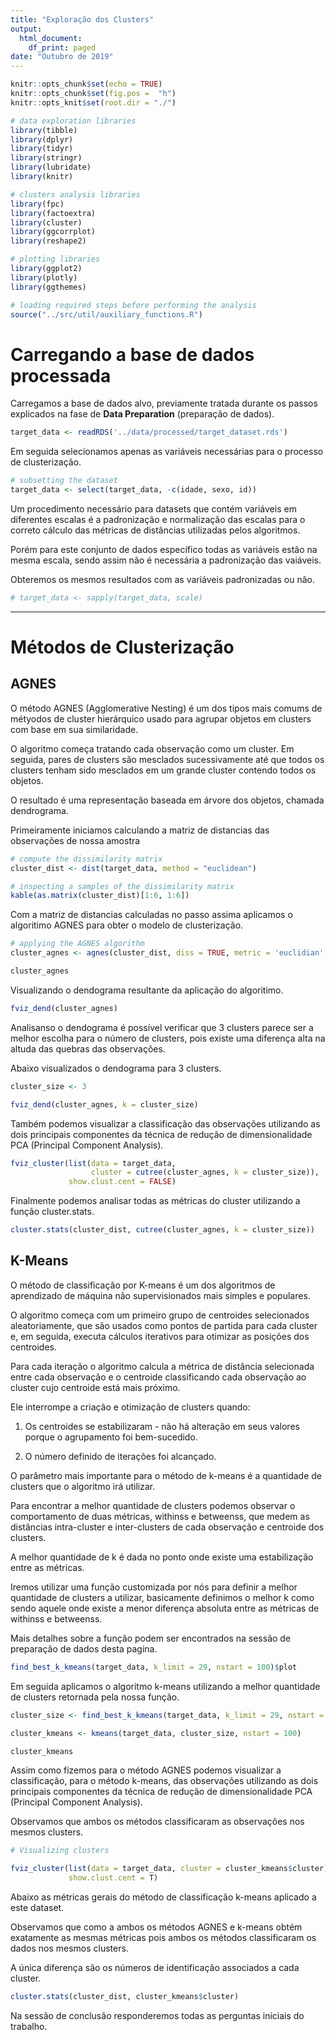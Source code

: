 ```yaml
---
title: "Exploração dos Clusters"
output:
  html_document:
    df_print: paged
date: "Outubro de 2019"
---
```


```r
knitr::opts_chunk$set(echo = TRUE)
knitr::opts_chunk$set(fig.pos =  "h")
knitr::opts_knit$set(root.dir = "./")

# data exploration libraries
library(tibble)
library(dplyr)
library(tidyr)
library(stringr)
library(lubridate)
library(knitr)

# clusters analysis libraries
library(fpc)
library(factoextra)
library(cluster)
library(ggcorrplot)
library(reshape2)

# plotting libraries
library(ggplot2)
library(plotly)
library(ggthemes)
```

```r
# loading required steps before performing the analysis
source("../src/util/auxiliary_functions.R")
```

# Carregando a base de dados processada

Carregamos a base de dados alvo, previamente tratada durante os passos explicados na fase de **Data Preparation** (preparação de dados). 

```r
target_data <- readRDS('../data/processed/target_dataset.rds')
```

Em seguida selecionamos apenas as variáveis necessárias para o processo de clusterização.

```r

# subsetting the dataset
target_data <- select(target_data, -c(idade, sexo, id))


```

Um procedimento necessário para datasets que contém variáveis em diferentes escalas é a padronização e normalização das escalas para o correto cálculo das métricas de distâncias utilizadas pelos algoritmos.

Porém para este conjunto de dados específico todas as variáveis estão na mesma escala, sendo assim não é necessária a padronização das vaiáveis.

Obteremos os mesmos resultados com as variáveis padronizadas ou não.

```r

# target_data <- sapply(target_data, scale)

```


*******************************************************************************

# Métodos de Clusterização

## AGNES

O método AGNES (Agglomerative Nesting) é um dos tipos mais comums de métyodos de cluster hierárquico usado para agrupar objetos em clusters com base em sua similaridade. 

O algoritmo começa tratando cada observação como um cluster. Em seguida, pares de clusters são mesclados sucessivamente até que todos os clusters tenham sido mesclados em um grande cluster contendo todos os objetos. 

O resultado é uma representação baseada em árvore dos objetos, chamada dendrograma.

Primeiramente iniciamos calculando a matriz de distancias das observações de nossa amostra

```r

# compute the dissimilarity matrix
cluster_dist <- dist(target_data, method = "euclidean")

# inspecting a samples of the dissimilarity matrix
kable(as.matrix(cluster_dist)[1:6, 1:6])

```

Com a matriz de distancias calculadas no passo assima aplicamos o algoritimo AGNES para obter o modelo de clusterização.

```r

# applying the AGNES algorithm
cluster_agnes <- agnes(cluster_dist, diss = TRUE, metric = 'euclidian', method = 'complete')

cluster_agnes

```

Visualizando o dendograma resultante da aplicação do algoritimo.

```r

fviz_dend(cluster_agnes)

```

Analisanso o dendograma é possível verificar que 3 clusters parece ser a melhor escolha para o número de clusters, pois existe uma diferença alta na altuda das quebras das observações.

Abaixo visualizados o dendograma para 3 clusters.

```r

cluster_size <- 3

fviz_dend(cluster_agnes, k = cluster_size)

```

Também podemos visualizar a classificação das observações utilizando as dois principais componentes da técnica de redução de dimensionalidade PCA (Principal Component Analysis).

```r

fviz_cluster(list(data = target_data, 
                  cluster = cutree(cluster_agnes, k = cluster_size)),  
             show.clust.cent = FALSE)

```

Finalmente podemos analisar todas as métricas do cluster utilizando a função cluster.stats.

```r

cluster.stats(cluster_dist, cutree(cluster_agnes, k = cluster_size))

```

## K-Means

O método de classificação por K-means é um dos algoritmos de aprendizado de máquina não supervisionados mais simples e populares.

O algoritmo começa com um primeiro grupo de centroides selecionados aleatoriamente, que são usados como pontos de partida para cada cluster e, em seguida, executa cálculos iterativos para otimizar as posições dos centroides.

Para cada iteração o algoritmo calcula a métrica de distância selecionada entre cada observação e o centroide classificando cada observação ao cluster cujo centroide está mais próximo.

Ele interrompe a criação e otimização de clusters quando:

1. Os centroides se estabilizaram - não há alteração em seus valores porque o agrupamento foi bem-sucedido.

2. O número definido de iterações foi alcançado.


O parâmetro mais importante para o método de k-means é a quantidade de clusters que o algoritmo irá utilizar.

Para encontrar a melhor quantidade de clusters podemos observar o comportamento de duas métricas, withinss e betweenss, que medem as distâncias intra-cluster e inter-clusters de cada observação e centroide dos clusters.

A melhor quantidade de k é dada no ponto onde existe uma estabilização entre as métricas.

Iremos utilizar uma função customizada por nós para definir a melhor quantidade de clusters a utilizar, basicamente definimos o melhor k como sendo aquele onde existe a menor diferença absoluta entre as métricas de withinss e betweenss.

Mais detalhes sobre a função podem ser encontrados na sessão de preparação de dados desta pagina.

```r

find_best_k_kmeans(target_data, k_limit = 29, nstart = 100)$plot

```

Em seguida aplicamos o algoritmo k-means utilizando a melhor quantidade de clusters retornada pela nossa função.

```r

cluster_size <- find_best_k_kmeans(target_data, k_limit = 29, nstart = 100)$best_k

cluster_kmeans <- kmeans(target_data, cluster_size, nstart = 100)

cluster_kmeans

```

Assim como fizemos para o método AGNES podemos visualizar a classificação, para o método k-means, das observações utilizando as dois principais componentes da técnica de redução de dimensionalidade PCA (Principal Component Analysis).

Observamos que ambos os métodos classificaram as observações nos mesmos clusters.

```r

# Visualizing clusters

fviz_cluster(list(data = target_data, cluster = cluster_kmeans$cluster),
             show.clust.cent = T)

```

Abaixo as métricas gerais do método de classificação k-means aplicado a este dataset.

Observamos que como a ambos os métodos AGNES e k-means obtém exatamente as mesmas métricas pois ambos os métodos classificaram os dados nos mesmos clusters.

A única diferença são os números de identificação associados a cada cluster.


```r

cluster.stats(cluster_dist, cluster_kmeans$cluster)

```

Na sessão de conclusão responderemos todas as perguntas iniciais do trabalho.
